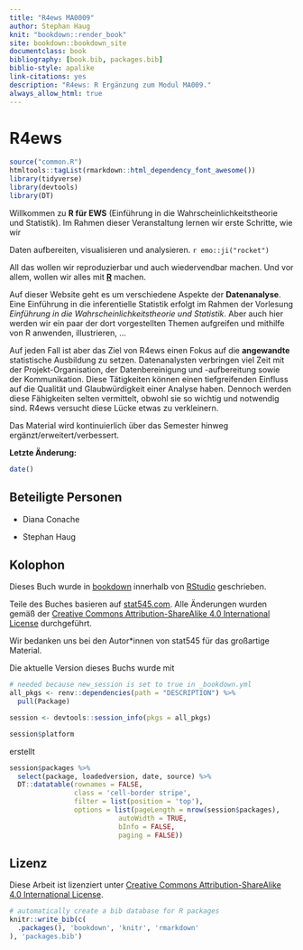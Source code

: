 ```yaml
--- 
title: "R4ews MA0009"
author: Stephan Haug
knit: "bookdown::render_book"
site: bookdown::bookdown_site
documentclass: book
bibliography: [book.bib, packages.bib]
biblio-style: apalike
link-citations: yes
description: "R4ews: R Ergänzung zum Modul MA009."
always_allow_html: true
---
```


# R4ews {-}

```r
source("common.R")
htmltools::tagList(rmarkdown::html_dependency_font_awesome())
library(tidyverse)
library(devtools)
library(DT)
```

Willkommen zu __R für EWS__ (Einführung in die Wahrscheinlichkeitstheorie und Statistik). Im Rahmen dieser Veranstaltung lernen wir erste Schritte, wie wir

:::: {.content-box-orange}
Daten aufbereiten, visualisieren und analysieren. `r emo::ji("rocket")`
::::


All das wollen wir reproduzierbar und auch wiedervendbar machen. Und vor allem, wollen wir alles mit [__R__](www.r-project.org) machen.

Auf dieser Website geht es um verschiedene Aspekte der __Datenanalyse__. 
Eine Einführung in die inferentielle Statistik erfolgt im Rahmen der Vorlesung *Einführung in die Wahrscheinlichkeitstheorie und Statistik*. Aber auch hier werden wir ein paar der dort vorgestellten Themen aufgreifen und mithilfe von R anwenden, illustrieren, ...


Auf jeden Fall ist aber das Ziel von R4ews einen Fokus auf die __angewandte__ statistische Ausbildung zu setzen. Datenanalysten verbringen viel Zeit mit der Projekt-Organisation, der Datenbereinigung und -aufbereitung sowie der Kommunikation. Diese Tätigkeiten können einen tiefgreifenden Einfluss auf die Qualität und Glaubwürdigkeit einer Analyse haben. Dennoch werden diese Fähigkeiten selten vermittelt, obwohl sie so wichtig und notwendig sind. R4ews versucht diese Lücke etwas zu verkleinern.


::: {.content-box-red}
Das Material wird kontinuierlich über das Semester hinweg ergänzt/erweitert/verbessert.
:::


**Letzte Änderung:**

```r
date()
```



## Beteiligte Personen {-}

+ Diana Conache

+ Stephan Haug 


## Kolophon {-}

Dieses Buch wurde in [bookdown](http://bookdown.org/) innerhalb von [RStudio](http://www.rstudio.com/ide/) geschrieben. 

Teile des Buches basieren auf [stat545.com](https://stat545.com). Alle Änderungen wurden gemäß der [Creative Commons Attribution-ShareAlike 4.0 International License](https://creativecommons.org/licenses/by-sa/4.0/) durchgeführt. 

Wir bedanken uns bei den Autor\*innen von stat545 für das großartige Material.


Die aktuelle Version dieses Buchs wurde mit 
```r
# needed because new_session is set to true in _bookdown.yml
all_pkgs <- renv::dependencies(path = "DESCRIPTION") %>% 
  pull(Package) 

session <- devtools::session_info(pkgs = all_pkgs)

session$platform
```

erstellt

<!-- , wobei die folgenden Pakete verwendet -->


```r
session$packages %>% 
  select(package, loadedversion, date, source) %>% 
  DT::datatable(rownames = FALSE,
                class = 'cell-border stripe',
                filter = list(position = 'top'),
                options = list(pageLength = nrow(session$packages), 
                           autoWidth = TRUE,
                           bInfo = FALSE,
                           paging = FALSE))
```

<!-- werden. -->

## Lizenz {-}

Diese Arbeit ist lizenziert unter [Creative Commons Attribution-ShareAlike 4.0 International License](https://creativecommons.org/licenses/by-sa/4.0/).

<center>
<i class="fab fa-creative-commons fa-2x"></i><i class="fab fa-creative-commons-by fa-2x"></i><i class="fab fa-creative-commons-sa fa-2x"></i>
</center>


```r
# automatically create a bib database for R packages
knitr::write_bib(c(
  .packages(), 'bookdown', 'knitr', 'rmarkdown'
), 'packages.bib')
```
